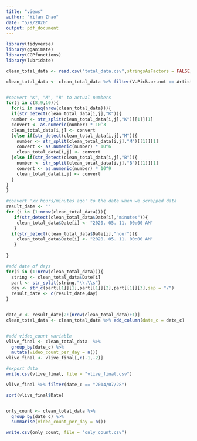```yaml
---
title: "views"
author: "Yifan Zhao"
date: "5/9/2020"
output: pdf_document
---
```


```r
library(tidyverse)
library(gganimate)
library(CGPfunctions)
library(lubridate)


```


```r
clean_total_data <- read.csv("total_data.csv",stringsAsFactors = FALSE)

clean_total_data <- clean_total_data %>% filter(V.Pick.or.not == Artist)


#convert "K", "M", "B" to actual numbers
for(j in c(8,9,10)){
  for(i in seq(nrow(clean_total_data))){
  if(str_detect(clean_total_data[i,j],"K")){
  number <- str_split(clean_total_data[i,j],"K")[[1]][1]
  convert <- as.numeric(number) * 10^3
  clean_total_data[i,j] <- convert
  }else if(str_detect(clean_total_data[i,j],"M")){
    number <- str_split(clean_total_data[i,j],"M")[[1]][1]
    convert <- as.numeric(number) * 10^6
    clean_total_data[i,j] <- convert
  }else if(str_detect(clean_total_data[i,j],"B")){
    number <- str_split(clean_total_data[i,j],"B")[[1]][1]
    convert <- as.numeric(number) * 10^9
    clean_total_data[i,j] <- convert
  }
}
}

#convert 'xx hours/minutes ago' to the date when we scrapped data
result_date <- ""
for (i in (1:nrow(clean_total_data))){
   if(str_detect(clean_total_data$Date[i],"minutes")){
    clean_total_data$Date[i] <- "2020. 05. 11. 00:00 AM"
   }
  if(str_detect(clean_total_data$Date[i],"hour")){
    clean_total_data$Date[i] <- "2020. 05. 11. 00:00 AM"
   }
  
}

#add date of days
for(i in (1:nrow(clean_total_data))){
  string <- clean_total_data$Date[i]
  part <- str_split(string,"\\.\\s")
  day <- str_c(part[[1]][1],part[[1]][2],part[[1]][3],sep = "/")
  result_date <- c(result_date,day)
}


date_c <- result_date[2:(nrow(clean_total_data)+1)]
clean_total_data <- clean_total_data %>% add_column(date_c = date_c)


#add video_count variable
vlive_final <- clean_total_data  %>%
  group_by(date_c) %>% 
  mutate(video_count_per_day = n()) 
vlive_final <- vlive_final[,c(-1,-2)]

#export data
write.csv(vlive_final, file = "vlive_final.csv")  

vlive_final %>% filter(date_c == "2014/07/28")

sort(vlive_final$Date)


only_count <- clean_total_data %>%
  group_by(date_c) %>%
  summarise(video_count_per_day = n())

write.csv(only_count, file = "only_count.csv")

```


